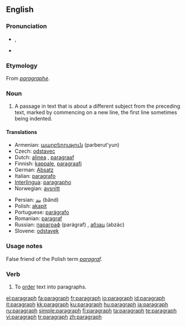 ==English==

===Pronunciation===
* {{IPA|/ˈpʰɛ.ɹə.gɹæf/}}, {{SAMPA|/"p_hE.r\@.gr\{f/}}
* {{audio|en-us-paragraph.ogg|Audio (US)}}

===Etymology===
From {{etyl|frm}} ''[[paragraphe]]''.

===Noun===
{{wikipedia}}
{{en-noun}}

# A passage in text that is about a different subject from the preceding text, marked by commencing on a new line, the first line sometimes being indented.

====Translations====
{{trans-top|passage in text}}
* Armenian: [[պարբերություն]] (parberut'yun)
* Czech: [[odstavec]] {{m}}
* Dutch: [[alinea]] {{f}}, [[paragraaf]] {{m}}
* Finnish: [[kappale]], [[paragraafi]]
* German: [[Absatz]] {{m}}
* Italian: [[paragrafo]]
* [[Interlingua]]: [[paragrapho]]
* Norwegian: [[avsnitt]]
{{trans-mid}}
* Persian: [[بند]] (bănd)
* Polish: [[akapit]] {{m}}
* Portuguese: [[parágrafo]] {{m}}
* Romanian: [[paragraf]] {{n}}
* Russian: [[параграф]] (parágraf) {{m}}, [[абзац]] (abzác) {{m}}
* Slovene: [[odstavek]] {{m}}
{{trans-bottom}}

===Usage notes===
False friend of the Polish term ''[[paragraf]].''

===Verb===
{{en-verb}}

# To [[order]] text into paragraphs.

[[el:paragraph]]
[[fa:paragraph]]
[[fr:paragraph]]
[[io:paragraph]]
[[id:paragraph]]
[[it:paragraph]]
[[kk:paragraph]]
[[ku:paragraph]]
[[hu:paragraph]]
[[ja:paragraph]]
[[ru:paragraph]]
[[simple:paragraph]]
[[fi:paragraph]]
[[ta:paragraph]]
[[te:paragraph]]
[[vi:paragraph]]
[[tr:paragraph]]
[[zh:paragraph]]